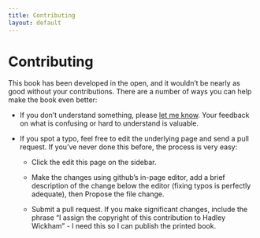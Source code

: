 ```yaml
---
title: Contributing
layout: default
---
```


# Contributing

This book has been developed in the open, and it wouldn't be nearly as good 
without your contributions. There are a number of ways you can help make the
book even better:

* If you don't understand something, please 
  [let me know](mailto:h.wickham@gmail.com). Your feedback on what is confusing
  or hard to understand is valuable.

* If you spot a typo, feel free to edit the underlying page and send a pull 
  request. If you've never done this before, the process is very easy: 
  
    * Click the edit this page on the sidebar.
  
    * Make the changes using github's in-page editor, add a brief description
      of the change below the editor (fixing typos is perfectly adequate),
      then Propose the file change.
    
    * Submit a pull request. If you make significant changes, include the phrase
      "I assign the copyright of this contribution to Hadley Wickham" - I need
      this so I can publish the printed book.
